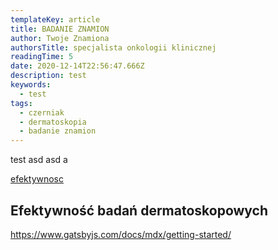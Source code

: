 ```yaml
---
templateKey: article
title: BADANIE ZNAMION
author: Twoje Znamiona
authorsTitle: specjalista onkologii klinicznej
readingTime: 5
date: 2020-12-14T22:56:47.666Z
description: test
keywords:
  - test
tags:
  - czerniak
  - dermatoskopia
  - badanie znamion
---
```


test asd asd a

<a href="#efektywnosc"> efektywnosc</a>

<h2>
  <a class="anchor" id="efektywnosc"></a>
  Efektywność badań dermatoskopowych
</h2>

https://www.gatsbyjs.com/docs/mdx/getting-started/
